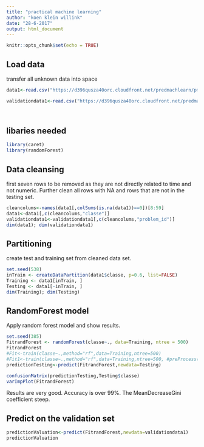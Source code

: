```yaml
---
title: "practical machine learning"
author: "koen klein willink"
date: "28-6-2017"
output: html_document
---
```


```r
knitr::opts_chunk$set(echo = TRUE)
```

## Load data
transfer all unknown data into space

``` r
data1<-read.csv("https://d396qusza40orc.cloudfront.net/predmachlearn/pml-training.csv", na.strings=c("NA","#DIV/0!",""))

validationdata1<-read.csv("https://d396qusza40orc.cloudfront.net/predmachlearn/pml-testing.csv", na.strings=c("NA","#DIV/0!",""))

 
```
## libaries needed

``` r
library(caret)
library(randomForest)

```
  
## Data cleansing
first seven rows to be removed as they are not directly related to time and not numeric. Further clean all rows with NA and rows that are not in the testing set. 

``` r
cleancolums<-names(data1[,colSums(is.na(data1))==0])[8:59]
data1<-data1[,c(cleancolums,"classe")]
validationdata1<-validationdata1[,c(cleancolums,"problem_id")]
dim(data1); dim(validationdata1)
```

## Partitioning
create test and training set from cleaned data set. 

```r
set.seed(538)
inTrain <- createDataPartition(data1$classe, p=0.6, list=FALSE)
Training <- data1[inTrain, ]
Testing <- data1[-inTrain, ]
dim(Training); dim(Testing)  
```  

## RandomForest model 
Apply random forest model and show results. 

``` r
set.seed(385)
FitrandForest <- randomForest(classe~., data=Training, ntree = 500)
FitrandForest
#Fit<-train(classe~.,method="rf",data=Training,ntree=500)
#Fit1<-train(classe~.,method="rf",data=Training,ntree=500, #preProcess(method="PCA"))
predictionTesting<-predict(FitrandForest,newdata=Testing)

confusionMatrix(predictionTesting,Testing$classe)
varImpPlot(FitrandForest)
```






Results are very good. Accuracy is over 99%. The MeanDecreaseGini coefficient steep. 

## Predict on the validation set
```r
predictionValuation<-predict(FitrandForest,newdata=validationdata1)
predictionValuation
```
